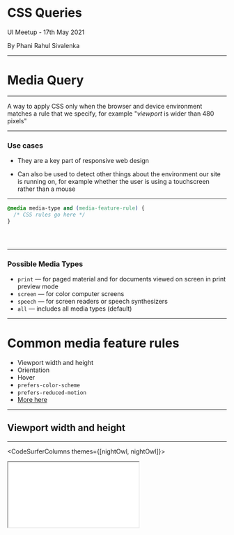 



# CSS Queries

UI Meetup - 17th May 2021

By Phani Rahul Sivalenka

---

# Media Query

---

A way to apply CSS only when the browser and device environment matches a rule that we specify, for example "_viewport_ is wider than 480 pixels"

---

### Use cases

- They are a key part of responsive web design

- Can also be used to detect other things about the environment our site is running on, for example whether the user is using a touchscreen rather than a mouse

---

<CodeSurfer theme={nightOwl}>

```css subtitle="Syntax looks like this"
@media media-type and (media-feature-rule) {
  /* CSS rules go here */
}
```

```diff 1[8:18] subtitle="A media type, which tells the browser what kind of media this code is for (e.g. print, or screen)"

```

```diff 1[24:42] subtitle="A media expression, which is a rule, or test that must be passed for the contained CSS to be applied"

```

```diff 2 subtitle="A set of CSS rules that will be applied if the test passes and the media type is correct"

```

</CodeSurfer>

---

### Possible Media Types

<div className="text-left margin-auto w-max-80p">

- `print` — for paged material and for documents viewed on screen in print preview mode
- `screen` — for color computer screens
- `speech` — for screen readers or speech synthesizers
- `all` — includes all media types (default)

</div>

---

# Common media feature rules

<div className="text-left margin-auto w-max-80p">

- Viewport width and height
- Orientation
- Hover
- `prefers-color-scheme`
- `prefers-reduced-motion`
- [More here](https://developer.mozilla.org/en-US/docs/Web/CSS/Media_Queries/Using_media_queries#media_features)

</div>

---

## Viewport width and height

---

<CodeSurferColumns themes={[nightOwl, nightOwl]}>

<Step>

<iframe className="fixed resizable-iframe" src="viewport-width.html" />

```css
.items {
  display: flex;
  flex-direction: row;
  /* other styles */
}

.item {
  width: 120px;
  min-width: 120px;
  /* other styles */
}

@media screen and (max-width: 420px) {
  .items {
    flex-direction: column;
  }

  .item {
    width: 100%;
  }
}
```

</Step>

<Step>

<iframe className="fixed resizable-iframe" src="viewport-width.html" />

```diff 1:11 subtitle="when viewport width is greater than 420px"

```

</Step>

<Step>

<iframe className="fixed resizable-iframe" src="viewport-width.html" />

```diff 12:21 subtitle="when viewport width is less than or equal to 420px"

```

</Step>

</CodeSurferColumns>

---

<CodeSurferColumns themes={[nightOwl, nightOwl]}>

<Step>

<iframe
  className="fixed resizable-iframe"
  src="viewport-width-mobile-first.html"
/>

```css subtitle="Recommended to take mobile-first approach to RWD"
.items {
  display: flex;
  flex-direction: column;
  /* other styles */
}

.item {
  width: 100%;
  /* other styles */
}

@media screen and (min-width: 420px) {
  .items {
    flex-direction: row;
    flex-wrap: wrap;
  }

  .item {
    width: 120px;
    min-width: 120px;
  }
}
```

</Step>

<Step>

<iframe
  className="fixed resizable-iframe"
  src="viewport-width-mobile-first.html"
/>

```diff 1:11 subtitle="first, when viewport width is less than 420px"

```

</Step>

<Step>

<iframe
  className="fixed resizable-iframe"
  src="viewport-width-mobile-first.html"
/>

```diff 12:21 subtitle="then, when viewport width is greater than or equal to 420px"

```

</Step>

</CodeSurferColumns>

---

Refer [MDN: Mobile first responsive design](https://developer.mozilla.org/en-US/docs/Learn/CSS/CSS_layout/Media_queries#active_learning_mobile_first_responsive_design) for a walkthrough

---

<CodeSurferColumns themes={[nightOwl, nightOwl]}>

<Step>

```css
@media (orientation: landscape) {
  body {
    color: rebeccapurple;
  }
}
```

<div className="plain-text">

Allows us to test for portrait or landscape mode

### Possible Values

- `portrait`
- `landscape`

</div>

</Step>

</CodeSurferColumns>

---

<CodeSurferColumns themes={[nightOwl, nightOwl]}>

<Step>

```css
@media (hover: hover) {
  body {
    color: rebeccapurple;
  }
}
```

<div className="plain-text">

To test if the user has the ability to hover over an element, which essentially means they are using some kind of pointing device; touchscreen and keyboard navigation do not hover.

### Possible Values

- `hover`
- `none`

</div>

</Step>

</CodeSurferColumns>

---

<CodeSurferColumns themes={[nightOwl, nightOwl]}>

<Step>

```css
body {
  --bg-color: white;
  --text-color: black;

  background-color: var(--bg-color);
  color: var(--text-color);
}

@media screen and (prefers-color-scheme: light) {
  body {
    --bg-color: black;
    --text-color: white;
  }
}
```

<div className="plain-text">

To determine whether we serve a “dark” or a “light” theme based on the user's system or browser preferences.

### Possible Values

- `dark`
- `light`

</div>

</Step>

</CodeSurferColumns>

---

<CodeSurferColumns themes={[nightOwl, nightOwl]}>

<Step>

```css
@media screen and (prefers-reduced-motion: reduce) {
  * {
    /* Very short durations means JavaScript that 
    relies on events still works */
    animation-duration: 0.001ms !important;
    animation-iteration-count: 1 !important;
    transition-duration: 0.001ms !important;
  }
}
```

<div className="plain-text">

To detect if the user has the reduced motion preference activated to minimize the amount of movements and animations.

### Possible Values

- `reduce`
- `no-preference`

</div>

</Step>

</CodeSurferColumns>

---

# Media Query: Logical Operators

---

<CodeSurferColumns themes={[nightOwl, nightOwl]}>

<Step>

```css
@media screen and (min-width: 30em) and (orientation: landscape) {
  ...;
}
```

<div className="plain-content">

`and` — for combining multiple media features into a single media query

</div>

</Step>

</CodeSurferColumns>

---

<CodeSurferColumns themes={[nightOwl, nightOwl]}>

<Step>

```css
@media not screen and (color), print and (color) {
  ...;
}
```

<div className="plain-content">

`,` (or) — to combine multiple media queries into a single rule

</div>

</Step>

<Step>

```css
@media (not (screen and (color))), (print and (color)) {
  ...;
}
```

<div className="plain-content">

evaluates to

</div>

</Step>

</CodeSurferColumns>

---

<CodeSurferColumns themes={[nightOwl, nightOwl]}>

<Step>

```css
@media not all and (monochrome) {
  ...;
}
```

<div className="plain-content">

`not` — to negate an <span style={{ fontWeight: 'bold', fontStyle: 'italic', color: 'orange' }}>entire</span> media query

</div>

</Step>

<Step>

```css
@media not (all and (monochrome)) {
  ...;
}
```

<div className="plain-content">

evaluates to

</div>

</Step>

</CodeSurferColumns>

---

<img src={MediaQuerySyntax} alt="Media Query Syntax" />

